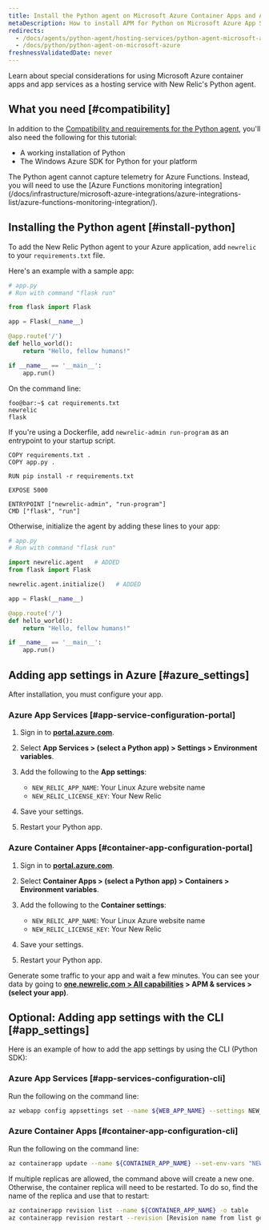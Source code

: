 ```yaml
---
title: Install the Python agent on Microsoft Azure Container Apps and App Service
metaDescription: How to install APM for Python on Microsoft Azure App Services and Container Apps.
redirects:
  - /docs/agents/python-agent/hosting-services/python-agent-microsoft-azure
  - /docs/python/python-agent-on-microsoft-azure
freshnessValidatedDate: never
---
```


Learn about special considerations for using Microsoft Azure container apps and app services as a hosting service with New Relic's Python agent. 

## What you need [#compatibility]

In addition to the [Compatibility and requirements for the Python agent](/docs/agents/python-agent/getting-started/compatibility-requirements-python-agent), you'll also need the following for this tutorial:

* A working installation of Python
* The Windows Azure SDK for Python for your platform

<Callout variant="important">
  The Python agent cannot capture telemetry for Azure Functions. Instead, you will need to use the [Azure Functions monitoring integration](/docs/infrastructure/microsoft-azure-integrations/azure-integrations-list/azure-functions-monitoring-integration/).
</Callout>

## Installing the Python agent [#install-python]

To add the New Relic Python agent to your Azure application, add `newrelic` to your `requirements.txt` file.

Here's an example with a sample app:

```python
# app.py
# Run with command "flask run"

from flask import Flask

app = Flask(__name__)

@app.route('/')
def hello_world():
    return "Hello, fellow humans!"

if __name__ == '__main__':
    app.run()
```

On the command line:

```console
foo@bar:~$ cat requirements.txt 
newrelic
flask
```

If you're using a Dockerfile, add `newrelic-admin run-program` as an entrypoint to your startup script.

```lang-dockerfile
COPY requirements.txt .
COPY app.py .

RUN pip install -r requirements.txt

EXPOSE 5000

ENTRYPOINT ["newrelic-admin", "run-program"]
CMD ["flask", "run"]
```

Otherwise, initialize the agent by adding these lines to your app:

```python
# app.py
# Run with command "flask run"

import newrelic.agent   # ADDED
from flask import Flask

newrelic.agent.initialize()   # ADDED

app = Flask(__name__)

@app.route('/')
def hello_world():
    return "Hello, fellow humans!"

if __name__ == '__main__':
    app.run()
```

## Adding app settings in Azure [#azure_settings]

After installation, you must configure your app. 

### Azure App Services [#app-service-configuration-portal]

1. Sign in to <DNT>**[portal.azure.com](https://portal.azure.com)**</DNT>.
2. Select <DNT>**App Services > (select a Python app) > Settings > Environment variables**</DNT>.
3. Add the following to the <DNT>**App settings**</DNT>:

   * `NEW_RELIC_APP_NAME`: Your Linux Azure website name
   * `NEW_RELIC_LICENSE_KEY`: Your New Relic <InlinePopover type="licenseKey" />
4. Save your settings.
5. Restart your Python app.

### Azure Container Apps [#container-app-configuration-portal]

1. Sign in to <DNT>**[portal.azure.com](https://portal.azure.com)**</DNT>.
2. Select <DNT>**Container Apps > (select a Python app) > Containers > Environment variables**</DNT>.
3. Add the following to the <DNT>**Container settings**</DNT>:

   * `NEW_RELIC_APP_NAME`: Your Linux Azure website name
   * `NEW_RELIC_LICENSE_KEY`: Your New Relic <InlinePopover type="licenseKey" />
4. Save your settings.
5. Restart your Python app.

Generate some traffic to your app and wait a few minutes. You can see your data by going to <DNT>**[one.newrelic.com > All capabilities](https://one.newrelic.com/all-capabilities) > APM & services > (select your app)**</DNT>.

## Optional: Adding app settings with the CLI [#app_settings]

Here is an example of how to add the app settings by using the CLI (Python SDK):

### Azure App Services [#app-services-configuration-cli]

Run the following on the command line: 

```bash
az webapp config appsettings set --name ${WEB_APP_NAME} --settings NEW_RELIC_LICENSE_KEY=${NEW_RELIC_LICENSE_KEY} NEW_RELIC_APP_NAME=${NEW_RELIC_APP_NAME}
```

### Azure Container Apps [#container-app-configuration-cli]

Run the following on the command line:

```bash
az containerapp update --name ${CONTAINER_APP_NAME} --set-env-vars "NEW_RELIC_APP_NAME=${NEW_RELIC_APP_NAME}" "NEW_RELIC_LICENSE_KEY=${NEW_RELIC_LICENSE_KEY}"
```

<Callout variant="tip">
  If multiple replicas are allowed, the command above will create a new one.  Otherwise, the container replica will need to be restarted. To do so, find the name of the replica and use that to restart:
  
  ```bash
  az containerapp revision list --name ${CONTAINER_APP_NAME} -o table
  az containerapp revision restart --revision [Revision name from list generated above]
  ```
</Callout>

